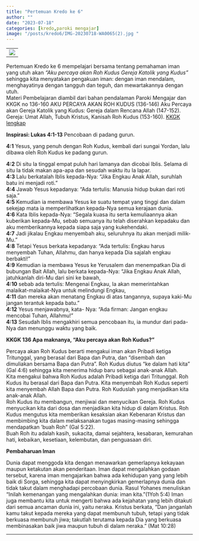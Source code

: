```yaml
---
title: "Pertemuan Kredo ke 6"
author: ""
date: "2023-07-18"
categories: [kredo,paroki mengajar]
image: "/posts/kredo6/IMG-20230718-WA0065(2).jpg "
---
```


|                                               |
|-----------------------------------------------|
| ![](/posts/kredo6/IMG-20230718-WA0065(2).jpg) |

Pertemuan Kredo ke 6 mempelajari bersama tentang pemahaman iman yang utuh akan *"Aku percaya akan Roh Kudus Gereja Katolik yang Kudus"* sehingga kita menyatakan pengakuan iman: dengan iman mendalam, menghayatinya dengan tangguh dan teguh, dan mewartakannya dengan utuh.\
Materi Pembelajaran diambil dari bahan pendalaman Paroki Mengajar dan KKGK no 136-160 AKU PERCAYA AKAN ROH KUDUS (136-146) Aku Percaya akan Gereja Katolik yang Kudus: Gereja dalam Rencana Allah (147-152). Gereja: Umat Allah, Tubuh Kristus, Kanisah Roh Kudus (153-160). [KKGK lengkap](/posts/KompendiumKatekismus.pdf)

**Inspirasi: Lukas 4:1-13** Pencobaan di padang gurun.

**4:1** Yesus, yang penuh dengan Roh Kudus, kembali dari sungai Yordan, lalu dibawa oleh Roh Kudus ke padang gurun.

**4:2** Di situ Ia tinggal empat puluh hari lamanya dan dicobai Iblis. Selama di situ Ia tidak makan apa-apa dan sesudah waktu itu Ia lapar.\
**4:3** Lalu berkatalah Iblis kepada-Nya: "Jika Engkau Anak Allah, suruhlah batu ini menjadi roti."\
**4:4** Jawab Yesus kepadanya: "Ada tertulis: Manusia hidup bukan dari roti saja."\
**4:5** Kemudian ia membawa Yesus ke suatu tempat yang tinggi dan dalam sekejap mata ia memperlihatkan kepada-Nya semua kerajaan dunia.\
**4:6** Kata Iblis kepada-Nya: "Segala kuasa itu serta kemuliaannya akan kuberikan kepada-Mu, sebab semuanya itu telah diserahkan kepadaku dan aku memberikannya kepada siapa saja yang kukehendaki.\
**4:7** Jadi jikalau Engkau menyembah aku, seluruhnya itu akan menjadi milik-Mu."\
**4:8** Tetapi Yesus berkata kepadanya: "Ada tertulis: Engkau harus menyembah Tuhan, Allahmu, dan hanya kepada Dia sajalah engkau berbakti!"\
**4:9** Kemudian ia membawa Yesus ke Yerusalem dan menempatkan Dia di bubungan Bait Allah, lalu berkata kepada-Nya: "Jika Engkau Anak Allah, jatuhkanlah diri-Mu dari sini ke bawah,\
**4:10** sebab ada tertulis: Mengenai Engkau, Ia akan memerintahkan malaikat-malaikat-Nya untuk melindungi Engkau,\
**4:11** dan mereka akan menatang Engkau di atas tangannya, supaya kaki-Mu jangan terantuk kepada batu."\
**4:12** Yesus menjawabnya, kata- Nya: "Ada firman: Jangan engkau mencobai Tuhan, Allahmu!"\
**4:13** Sesudah Iblis mengakhiri semua pencobaan itu, ia mundur dari pada-Nya dan menunggu waktu yang baik.

**KKGK 136 Apa maknanya, "Aku percaya akan Roh Kudus?"**

Percaya akan Roh Kudus berarti mengakui iman akan Pribadi ketiga Tritunggal, yang berasal dari Bapa dan Putra, dan "disembah dan dimuliakan bersama Bapa dan Putra". Roh Kudus diutus "ke dalam hati kita" (Gal 4:6) sehingga kita menerima hidup baru sebagai anak-anak Allah.\
Kita mengakui bahwa Roh Kudus adalah Pribadi ketiga dari Tritunggal. Roh Kudus itu berasal dari Bapa dan Putra. Kita menyembah Roh Kudus seperti kita menyembah Allah Bapa dan Putra. Roh Kuduslah yang menjadikan kita anak-anak Allah.\
Roh Kudus itu membangun, menjiwai dan menyucikan Gereja. Roh Kudus menyucikan kita dari dosa dan menjadikan kita hidup di dalam Kristus. Roh Kudus mengutus kita memberikan kesaksian akan Kebenaran Kristus dan membimbing kita dalam melaksanakan tugas masing-masing sehingga mendapatkan 'buah Roh" (Gal 5:22).\
Buah Roh itu adalah kasih, sukacita, damai sejahtera, kesabaran, kemurahan hati, kebaikan, kesetiaan, kelembutan, dan penguasaan diri.

**Pembaharuan Iman**

Dunia dapat menggoda kita dengan menawarkan gemerlapnya kekayaan maupun ketakutan akan penderitaan. Iman dapat mengalahkan godaan tersebut, karena iman mengajarkan bahwa ada kehidupan yang yang lebih baik di Sorga, sehingga kita dapat menyingkirkan gemerlapnya dunia dan tidak takut dalam menghadapi percobaan dunia. Rasul Yohanes menuliskan "Inilah kemenangan yang mengalahkan dunia: iman kita."(1Yoh 5:4) Iman juga membantu kita untuk mengerti bahwa ada kejahatan yang lebih ditakuti dari semua ancaman dunia ini, yaitu neraka. Kristus berkata, "Dan janganlah kamu takut kepada mereka yang dapat membunuh tubuh, tetapi yang tidak berkuasa membunuh jiwa; takutlah terutama kepada Dia yang berkuasa membinasakan baik jiwa maupun tubuh di dalam neraka." (Mat 10:28)

------------------------------------------------------------------------
